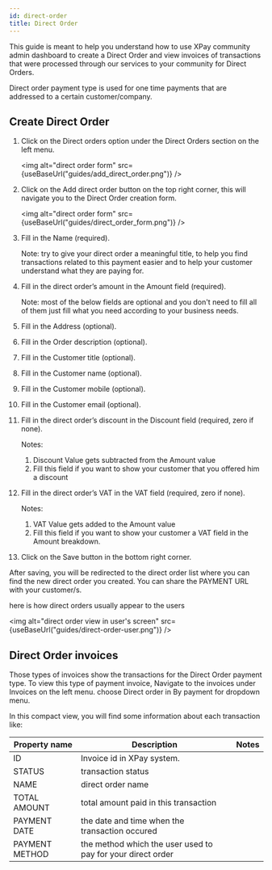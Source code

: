 ```yaml
---
id: direct-order
title: Direct Order
---
```



This guide is meant to help you understand how to use XPay community admin dashboard to create a Direct Order
and view invoices of transactions that were processed through our services to your community for Direct Orders.

Direct order payment type is used for one time payments that are addressed to a certain customer/company.

## Create Direct Order

1. Click on the Direct orders option under the Direct Orders section on the left menu.

   <img
     alt="direct order form"
     src={useBaseUrl("guides/add_direct_order.png")}
   />

2. Click on the Add direct order button on the top right corner, this will navigate you to the Direct Order creation form.

   <img
     alt="direct order form"
     src={useBaseUrl("guides/direct_order_form.png")}
   />

3. Fill in the Name (required).

   Note: try to give your direct order a meaningful title, to help you find transactions related to this payment easier and to help your customer understand what they are paying for.

4. Fill in the direct order’s amount in the Amount field (required).

   Note: most of the below fields are optional and you don't need to fill all of them just fill what you need according to your business needs.

5. Fill in the Address (optional).

6. Fill in the Order description (optional).

7. Fill in the Customer title (optional).

8. Fill in the Customer name (optional).

9. Fill in the Customer mobile (optional).

10. Fill in the Customer email (optional).

11. Fill in the direct order’s discount in the Discount field (required, zero if none).

    Notes:

    1. Discount Value gets subtracted from the Amount value
    2. Fill this field if you want to show your customer that you offered him a discount

12. Fill in the direct order’s VAT in the VAT field (required, zero if none).

    Notes:

    1. VAT Value gets added to the Amount value
    2. Fill this field if you want to show your customer a VAT field in the Amount breakdown.

13. Click on the Save button in the bottom right corner.

After saving, you will be redirected to the direct order list where you can find the new direct order you created.
You can share the PAYMENT URL with your customer/s.

here is how direct orders usually appear to the users

<img
  alt="direct order view in user's screen"
  src={useBaseUrl("guides/direct-order-user.png")}
/>

## Direct Order invoices

Those types of invoices show the transactions for the Direct Order payment type.
To view this type of payment invoice, Navigate to the invoices under Invoices on the left menu.
choose Direct order in By payment for dropdown menu.

In this compact view, you will find some information about each transaction like:

| Property name  | Description                                                 | Notes |
| -------------- | ----------------------------------------------------------- | ----- |
| ID             | Invoice id in XPay system.                                  |       |
| STATUS         | transaction status                                          |       |
| NAME           | direct order name                                           |       |
| TOTAL AMOUNT   | total amount paid in this transaction                       |       |
| PAYMENT DATE   | the date and time when the transaction occured              |       |
| PAYMENT METHOD | the method which the user used to pay for your direct order |       |

